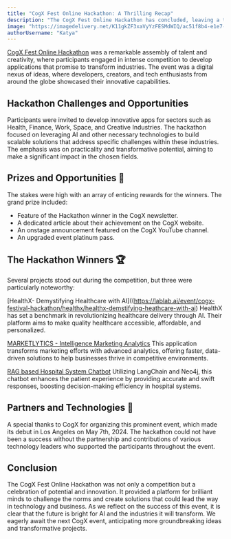 ```yaml
---
title: "CogX Fest Online Hackathon: A Thrilling Recap"
description: "The CogX Fest Online Hackathon has concluded, leaving a trail of innovative ideas and excited participants. This virtual event brought together the brightest minds to tackle pressing issues in various sectors using cutting-edge AI technologies."
image: "https://imagedelivery.net/K11gkZF3xaVyYzFESMdWIQ/ac51f8b4-e1e7-4867-4d07-823e3fc2f500/full"
authorUsername: "Katya"
---
```


[CogX Fest Online Hackathon](https://lablab.ai/event/cogx-festival-hackathon) was a remarkable assembly of talent and creativity, where participants engaged in intense competition to develop applications that promise to transform industries. The event was a digital nexus of ideas, where developers, creators, and tech enthusiasts from around the globe showcased their innovative capabilities.

## Hackathon **Challenges and Opportunities**

Participants were invited to develop innovative apps for sectors such as Health, Finance, Work, Space, and Creative Industries. The hackathon focused on leveraging AI and other necessary technologies to build scalable solutions that address specific challenges within these industries. The emphasis was on practicality and transformative potential, aiming to make a significant impact in the chosen fields.

## **Prizes and Opportunities 🌟**
The stakes were high with an array of enticing rewards for the winners. The grand prize included:

- Feature of the Hackathon winner in the CogX newsletter.
- A dedicated article about their achievement on the CogX website.
- An onstage announcement featured on the CogX YouTube channel.
- An upgraded event platinum pass.
  
## **The Hackathon Winners 🏆**
Several projects stood out during the competition, but three were particularly noteworthy:

[HealthX- Demystifying Healthcare with AI]((https://lablab.ai/event/cogx-festival-hackathon/healthx/healthx-demstifying-heathcare-with-ai)
HealthX has set a benchmark in revolutionizing healthcare delivery through AI. Their platform aims to make quality healthcare accessible, affordable, and personalized.

[MARKETLYTICS - Intelligence Marketing Analytics]((https://lablab.ai/event/cogx-festival-hackathon/marketlytics-ai/marketlytics-intelligence-marketing-analytics))
This application transforms marketing efforts with advanced analytics, offering faster, data-driven solutions to help businesses thrive in competitive environments.

[RAG based Hospital System Chatbot](https://lablab.ai/event/cogx-festival-hackathon/meditackers/rag-based-hospital-system-chatbot)
Utilizing LangChain and Neo4j, this chatbot enhances the patient experience by providing accurate and swift responses, boosting decision-making efficiency in hospital systems.


## **Partners and Technologies 🤝**
A special thanks to CogX for organizing this prominent event, which made its debut in Los Angeles on May 7th, 2024. The hackathon could not have been a success without the partnership and contributions of various technology leaders who supported the participants throughout the event.

## **Conclusion**
The CogX Fest Online Hackathon was not only a competition but a celebration of potential and innovation. It provided a platform for brilliant minds to challenge the norms and create solutions that could lead the way in technology and business. As we reflect on the success of this event, it is clear that the future is bright for AI and the industries it will transform. We eagerly await the next CogX event, anticipating more groundbreaking ideas and transformative projects.
